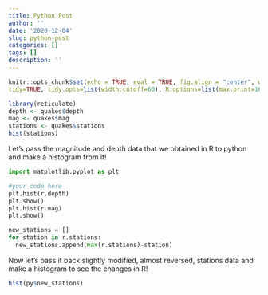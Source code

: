 ```yaml
---
title: Python Post
author: ''
date: '2020-12-04'
slug: python-post
categories: []
tags: []
description: ''
---
```


```r
knitr::opts_chunk$set(echo = TRUE, eval = TRUE, fig.align = "center", warning = F, message = F,
tidy=TRUE, tidy.opts=list(width.cutoff=60), R.options=list(max.print=100))
```

```r
library(reticulate)
depth <- quakes$depth
mag <- quakes$mag
stations <- quakes$stations
hist(stations)
```

Let's pass the magnitude and depth data that we obtained in R to python and make a histogram from it!

```python
import matplotlib.pyplot as plt

#your code here
plt.hist(r.depth)
plt.show()
plt.hist(r.mag)
plt.show()

new_stations = []
for station in r.stations:
  new_stations.append(max(r.stations)-station)

```

Now let's pass it back slightly modified, almost reversed, stations data and make a histogram to see the changes in R!
```r
hist(py$new_stations)
```